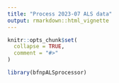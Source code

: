 ```yaml
---
title: "Process 2023-07 ALS data"
output: rmarkdown::html_vignette
---
```


```r
knitr::opts_chunk$set(
  collapse = TRUE,
  comment = "#>"
)
```

```r
library(bfnpALSprocessor)
```
